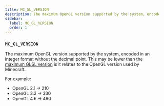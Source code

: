```yaml
---
title: MC_GL_VERSION
description: The maximum OpenGL version supported by the system, encoded in an integer format without the decimal point.
sidebar:
  label: MC_GL_VERSION
  order: 1
---
```


### `MC_GL_VERSION`

The maximum OpenGL version supported by the system, encoded in an integer format without the decimal point. This may be lower than the [maximum GLSL version](/reference/macros/mc_glsl_version) is it relates to the OpenGL version used by Minecraft.

For example:
- OpenGL 2.1 -> 210
- OpenGL 3.3 -> 330
- OpenGL 4.6 -> 460